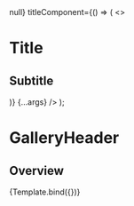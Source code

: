 


<Meta title="Components/Navigation/GalleryHeader" component={GalleryHeader} />

  <Box backgroundColor="black">
    <GalleryHeader
      currentSlide={2}
      slidesCount={3}
      onClose={() => null}
      titleComponent={() => (
        <>
          <H1 textStyle="body-large">Title</H1>
          <H2 textStyle="body-large">Subtitle</H2>
        </>
      )}
      {...args}
    />
  </Box>
);

# GalleryHeader

## Overview

<Canvas>
  <Story
    name="GalleryHeader"
    args={{
      title: 'Gallery Header',
      subtitle: 'Subtitle',
      language: 'de',
    }}
    argTypes={{
      language: {
        options: ['de', 'fr', 'it', 'en'],
        control: 'select',
      },
    }}
  >
    {Template.bind({})}
  </Story>
</Canvas>
